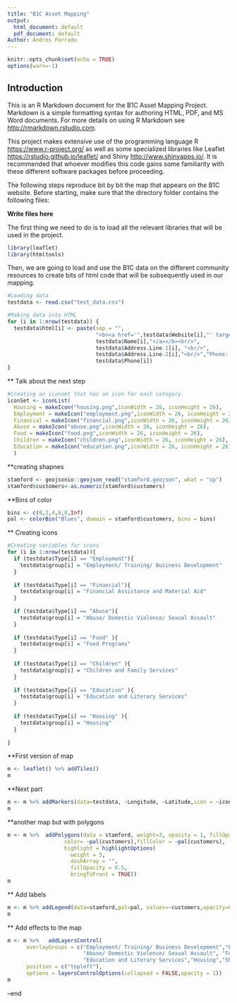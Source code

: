 ```yaml
---
title: "B1C Asset Mapping"
output:
  html_document: default
  pdf_document: default
Author: Andres Parrado
---
```


```r
knitr::opts_chunk$set(echo = TRUE)
options(warn=-1)
```

## Introduction

This is an R Markdown document for the B1C Asset Mapping Project. Markdown is a simple formatting syntax for authoring HTML, PDF, and MS Word documents. For more details on using R Markdown see <http://rmarkdown.rstudio.com>.

This project makes extensive use of the programming language R <https://www.r-project.org/> as well as some specialized libraries like Leaflet <https://rstudio.github.io/leaflet/> and Shiny <http://www.shinyapps.io/>. It is recommended that whoever modifies this code gains some familiarity with these different software packages before proceeding.

The following steps reproduce bit by bit the map that appears on the B1C website. Before starting, make sure that the directory folder contains the following files:

**Write files here**


The first thing we need to do is to load all the relevant libraries that will be used in the project.
```r

library(leaflet)
library(htmltools)
```



Then, we are going to load and use the B1C data on the different community resources to create bits of html code that will be subsequently used in our mapping. 

```r
#Loading data
testdata <- read.csv("test_data.csv")

#Making data into HTML
for (i in 1:nrow(testdata)) {
  testdata$html[i] <- paste(sep = "",
                            "<b><a href='",testdata$Website[i],"' target='_blank'>",
                            testdata$Name[i],"</a></b><br/>",
                            testdata$Address.Line.1[i], "<br/>",
                            testdata$Address.Line.2[i],"<br/>","Phone: ",
                            testdata$Phone[i])
}
```

** Talk about the next step


```r
#Creating an iconset that has an icon for each category.
iconSet <- iconList(
  Housing = makeIcon("housing.png",iconWidth = 26, iconHeight = 26),
  Employment = makeIcon("employment.png",iconWidth = 26, iconHeight = 26),
  Financial = makeIcon("financial.png",iconWidth = 26, iconHeight = 26),
  Abuse = makeIcon("abuse.png",iconWidth = 26, iconHeight = 26),
  Food = makeIcon("food.png",iconWidth = 26, iconHeight = 26),
  Children = makeIcon("children.png",iconWidth = 26, iconHeight = 26),
  Education = makeIcon("education.png",iconWidth = 26, iconHeight = 26)
  )

```


**creating shapnes
```r
stamford <- geojsonio::geojson_read("stamford.geojson", what = "sp")
stamford$customers<-as.numeric(stamford$customers)
```

**Bins of color
```r
bins <- c(0,2,4,6,8,Inf)
pal <- colorBin("Blues", domain = stamford$customers, bins = bins)
```

** Creating icons
```r
#Creating variables for icons
for (i in 1:nrow(testdata)){
  if (testdata$Type[i] == "Employment"){
    testdata$group[i] = "Employment/ Training/ Business Development"
  }
  
  if (testdata$Type[i] == "Financial"){
    testdata$group[i] = "Financial Assistance and Material Aid"
  }
  
  if (testdata$Type[i] == "Abuse"){
    testdata$group[i] = "Abuse/ Domestic Violence/ Sexual Assault"
  }
  
  if (testdata$Type[i] == "Food" ){
    testdata$group[i] = "Food Programs"
  }
  
  if (testdata$Type[i] == "Children" ){
    testdata$group[i] = "Children and Family Services"
  }
  
  if (testdata$Type[i] == "Education" ){
    testdata$group[i] = "Education and Literary Services"
  }
  
  if (testdata$Type[i] == "Housing" ){
    testdata$group[i] = "Housing"
  }
  
}

```


**First version of map
```r
m <- leaflet() %>% addTiles()
m
```

**Next part
```r
m <- m %>% addMarkers(data=testdata, ~Longitude, ~Latitude,icon = ~iconSet[Type], popup = ~html,group=~group)
m
```

**another map but with polygons
```r
m <- m %>%  addPolygons(data = stamford, weight=3, opacity = 1, fillOpacity = 0.35, dashArray = "", group = "Show/Hide B1C Clients",
                  color= ~pal(customers),fillColor = ~pal(customers),
                  highlight = highlightOptions(
                    weight = 5,
                    dashArray = "",
                    fillOpacity = 0.5,
                    bringToFront = TRUE))
m
```

** Add labels
```r
m <- m %>% addLegend(data=stamford,pal=pal, values=~customers,opacity=0.7,title="Number of B1C Clients",position="bottomright",group="Show/Hide B1C Clients")
m
```


** Add effects to the map
```r
m <- m %>%   addLayersControl(
      overlayGroups = c("Employment/ Training/ Business Development","Financial Assistance and Material Aid",
                        "Abuse/ Domestic Violence/ Sexual Assault", "Food Programs","Children and Family Services",
                        "Education and Literary Services","Housing","Show/Hide B1C Clients"),
      position = c("topleft"),
      options = layersControlOptions(collapsed = FALSE,opacity = 1))
m
```


--end

